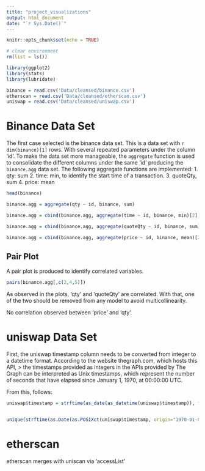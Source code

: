 ```yaml
---
title: "project_visualizations"
output: html_document
date: "`r Sys.Date()`"
---
```


```r
knitr::opts_chunk$set(echo = TRUE)

# clear environment
rm(list = ls())

library(ggplot2)
library(stats)
library(lubridate)

binance = read.csv('Data/cleansed/binance.csv')
etherscan = read.csv('Data/cleansed/etherscan.csv')
uniswap = read.csv('Data/cleansed/uniswap.csv')

```

# Binance Data Set

The first case selected is the binance data set. This is a data set with `r dim(binance)[1]` rows. With several repeated parameters under the column 'id'. To make the data set more manageable, the `aggregate` function is used to consolidate the different columns under the same 'id' producing the `binance.agg` data set. The following aggregate functions are implemented:
1. qty: sum
2. time: min, to identify the start time of a transaction.
3. quoteQty, sum
4. price: mean

```r

head(binance)

binance.agg = aggregate(qty ~ id, binance, sum)

binance.agg = cbind(binance.agg, aggregate(time ~ id, binance, min)[2])

binance.agg = cbind(binance.agg, aggregate(quoteQty ~ id, binance, sum)[2])

binance.agg = cbind(binance.agg, aggregate(price ~ id, binance, mean)[2])

```

## Pair Plot

A pair plot is produced to identify correlated variables.

```r

pairs(binance.agg[,c(2,4,5)])

```

As observed in the plots, 'qty' and 'quoteQty' are correlated.  With that, one of the two should be removed from any model to avoid multicollinearity.

No correlation observed between 'price' and 'qty'.

# uniswap Data Set

First, the uniswap timestamp column needs to be converted from integer to a datetime format. According to the website thegraph.com, which hosts this API, 
> the timestamps provided as integers in the APIs provided by The Graph can be interpreted as Unix timestamps, which represent the number of seconds that have elapsed since January 1, 1970, at 00:00:00 UTC.

From this, follows:


```r


uniswap$timestamp = strftime(as_date(as_datetime(uniswap$timestamp)), format = "%Y-%m-%d %H:%M:%S")


unique(strftime(as.Date(as.POSIXct(uniswap$timestamp, origin="1970-01-01")), format = "%Y-%m-%d %H:%M:%S"))

```

# etherscan

etherscan merges with uniscan via 'accessList'

